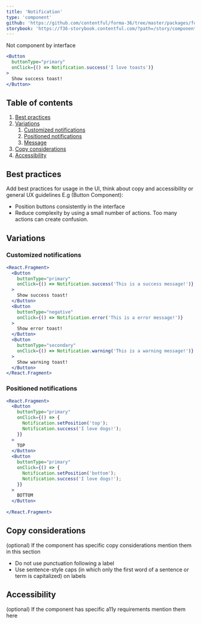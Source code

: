 ```yaml
---
title: 'Notification'
type: 'component'
github: 'https://github.com/contentful/forma-36/tree/master/packages/forma-36-react-components/src/components/Notification'
storybook: 'https://f36-storybook.contentful.com/?path=/story/components-notification--default'
---
```


Not component by interface

```jsx
<Button
  buttonType="primary"
  onClick={() => Notification.success('I love toasts')}
>
  Show success toast!
</Button>
```

## Table of contents

1. [Best practices](#best-practices)
2. [Variations](#variations)
   1. [Customized notifications](#customized)
   1. [Positioned notifications](#positioned)
   1. [Message](#positioned)
3. [Copy considerations](#copy-considerations)
4. [Accessibility](#accessibility)

## Best practices <a name="best-practices" />

Add best practices for usage in the UI, think about copy and accessibility or general UX guidelines
E.g (Button Component):

- Position buttons consistently in the interface
- Reduce complexity by using a small number of actions. Too many actions can create confusion.

## Variations <a name="variations" />


### Customized notifications <a name="customized" />

```jsx
<React.Fragment>
  <Button
    buttonType="primary"
    onClick={() => Notification.success('This is a success message!')}
  >
    Show success toast!
  </Button>
  <Button
    buttonType="negative"
    onClick={() => Notification.error('This is a error message!')}
  >
    Show error toast!
  </Button>
  <Button
    buttonType="secondary"
    onClick={() => Notification.warning('This is a warning message!')}
  >
    Show warning toast!
  </Button>
</React.Fragment>
```

### Positioned notifications <a name="positioned" />

```jsx
<React.Fragment>
  <Button
    buttonType="primary"
    onClick={() => {
      Notification.setPosition('top');
      Notification.success('I love dogs!');
    }}
  >
    TOP
  </Button>
  <Button
    buttonType="primary"
    onClick={() => {
      Notification.setPosition('bottom');
      Notification.success('I love dogs!');
    }}
  >
    BOTTOM
  </Button>
  
</React.Fragment>
```


## Copy considerations <a name="copy-considerations" />

(optional) If the component has specific copy considerations mention them in this section

- Do not use punctuation following a label
- Use sentence-style caps (in which only the first word of a sentence or term is capitalized) on labels

## Accessibility <a name="accessibility" />

(optional) If the component has specific a11y requirements mention them here
